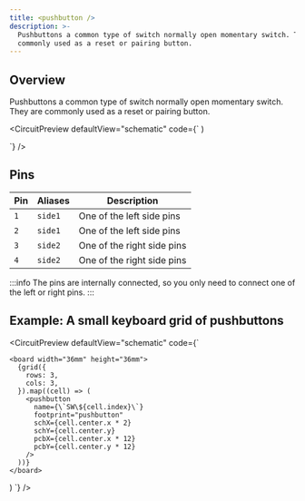 ```yaml
---
title: <pushbutton />
description: >-
  Pushbuttons a common type of switch normally open momentary switch. They are
  commonly used as a reset or pairing button.
---
```


## Overview

Pushbuttons a common type of switch normally open momentary switch. They are
commonly used as a reset or pairing button.


<CircuitPreview
  defaultView="schematic"
  code={`
    <board width="10mm" height="10mm">
      <pushbutton
        name="SW1"
        footprint="pushbutton"
      />
    </board>
  )
  
  `}
/>

## Pins

| Pin  | Aliases    | Description |
| ------- | -- |----------- |
| `1` | `side1` | One of the left side pins  |
| `2` | `side1` | One of the left side pins |
| `3` | `side2` | One of the right side pins |
| `4` | `side2` | One of the right side pins |

:::info
The pins are internally connected, so you only need to connect one of the
left or right pins.
:::

## Example: A small keyboard grid of pushbuttons

<CircuitPreview
  defaultView="schematic"
  code={`

    <board width="36mm" height="36mm">
      {grid({
        rows: 3,
        cols: 3,
      }).map((cell) => (
        <pushbutton
          name={\`SW\${cell.index}\`}
          footprint="pushbutton"
          schX={cell.center.x * 2}
          schY={cell.center.y}
          pcbX={cell.center.x * 12}
          pcbY={cell.center.y * 12}
        />  
      ))}
    </board>
  )
  `}
/>
